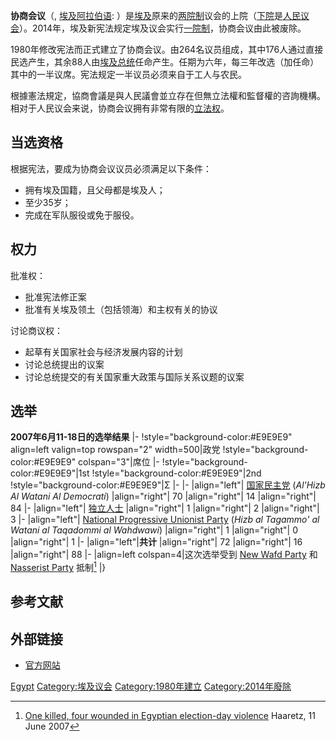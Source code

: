 {{Infobox Parliament
|background_color   = #CFB53B
|text_color         = #FFFFFF
|name                = 协商会议
|coa_pic             = Coat of arms of Egypt (Official).svg
|coa_res             = 140px
|native_name         = مجلس الشورى
| transcription_name = Magles El-Shoora El-Masri
|session_room        =
|session_res         = 250px
|house_type          = [[议会|议会]][[上议院|上议院]]
|leader1_type        = 
|leader1             =  
|party1              = 
|election1           = 
|leader2_type        = 
|leader2             = 
|election2           = 
|party2              = 
|speaker             = 
|members             = 264
|political_groups1   = 
|last_election1      = 2012年
|meeting_place       = Egyptian Shura Council, [[开罗|开罗]], [[埃及|埃及]]
|website             = http://www.parliament.gov.eg
}}

'''协商会议'''（{{lang-ar|مجلس الشورى}}, [[埃及阿拉伯语|埃及阿拉伯语]]: {{IPA-arz|ˈmæɡles eʃˈʃuːɾɑ|}}）是[[埃及|埃及]]原来的[[两院制|两院制]]议会的上院（[[下院|下院]]是[[埃及人民议会|人民议会]]）。2014年，埃及新宪法规定埃及议会实行[[一院制|一院制]]，协商会议由此被废除。

1980年修改宪法而正式建立了协商会议。由264名议员组成，其中176人通过直接民选产生，其余88人由[[埃及总统|埃及总统]]任命产生。任期为六年，每三年改选（加任命）其中的一半议席。宪法规定一半议员必须来自于工人与农民。

根據憲法規定，協商會議是與人民議會並立存在但無立法權和監督權的咨詢機構。相对于人民议会来说，协商会议拥有非常有限的[[立法权|立法权]]。

== 当选资格 ==
根据宪法，要成为协商会议议员必须满足以下条件：
*拥有埃及国籍，且父母都是埃及人；
*至少35岁；
*完成在军队服役或免于服役。

== 权力 ==
;批准权：
*批准宪法修正案
*批准有关埃及领土（包括领海）和主权有关的协议

;讨论商议权：
*起草有关国家社会与经济发展内容的计划
*讨论总统提出的议案
*讨论总统提交的有关国家重大政策与国际关系议题的议案

== 选举 ==
{{electiontable|Egyptian Shura Council election, 2007}} '''2007年6月11-18日的选举结果'''
|-
!style="background-color:#E9E9E9" align=left valign=top rowspan="2" width=500|政党
!style="background-color:#E9E9E9" colspan="3"|席位
|-
!style="background-color:#E9E9E9"|1st
!style="background-color:#E9E9E9"|2nd
!style="background-color:#E9E9E9"|Σ
|-
|-
|align="left"| [[民族民主党_(埃及)|国家民主党]] (''Al'Hizb Al Watani Al Democrati'')
|align="right"| 70
|align="right"| 14
|align="right"| 84
|-
|align="left"| [[独立人士|独立人士]]
|align="right"| 1
|align="right"| 2
|align="right"| 3
|-
|align="left"| [[National_Progressive_Unionist_Party|National Progressive Unionist Party]] (''Hizb al Tagammo' al Watani al Taqadommi al Wahdwawi'')
|align="right"| 1
|align="right"| 0
|align="right"| 1
|-
|align="left"|'''共计'''
|align="right"| 72
|align="right"| 16
|align="right"| 88
|-
|align=left colspan=4|这次选举受到 [[New_Wafd_Party|New Wafd Party]] 和 [[Nasserist_Party|Nasserist Party]] 抵制<ref name="HA">[http://www.haaretz.com/hasen/spages/869610.html One killed, four wounded in Egyptian election-day violence] {{Wayback|url=http://www.haaretz.com/hasen/spages/869610.html |date=20090616150326 }} Haaretz, 11 June 2007</ref>
|}

== 参考文献==
{{Reflist|2}}

== 外部链接 ==
* [https://web.archive.org/web/20070701182037/http://www.shoura.gov.eg/shoura_en/index.asp 官方网站]


[[Category:各国国会上议院|Egypt]]
[[Category:埃及议会|Category:埃及议会]]
[[Category:1980年建立|Category:1980年建立]]
[[Category:2014年廢除|Category:2014年廢除]]